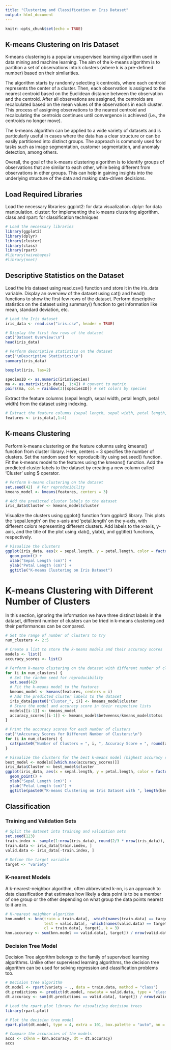 ```yaml
---
title: "Clustering and Classification on Irıs Dataset"
output: html_document
---
```


```r
knitr::opts_chunk$set(echo = TRUE)
```

## K-means Clustering on Iris Dataset

K-means clustering is a popular unsupervised learning algorithm used in data mining and machine learning. The aim of the k-means algorithm is to partition a set of observations into k clusters (where k is a pre-defined number) based on their similarities.

The algorithm starts by randomly selecting k centroids, where each centroid represents the center of a cluster. Then, each observation is assigned to the nearest centroid based on the Euclidean distance between the observation and the centroid. After all observations are assigned, the centroids are recalculated based on the mean values of the observations in each cluster. This process of assigning observations to the nearest centroid and recalculating the centroids continues until convergence is achieved (i.e., the centroids no longer move).

The k-means algorithm can be applied to a wide variety of datasets and is particularly useful in cases where the data has a clear structure or can be easily partitioned into distinct groups. The approach is commonly used for tasks such as image segmentation, customer segmentation, and anomaly detection, among others.

Overall, the goal of the k-means clustering algorithm is to identify groups of observations that are similar to each other, while being different from observations in other groups. This can help in gaining insights into the underlying structure of the data and making data-driven decisions.


## Load Required Libraries
Load the necessary libraries:
ggplot2: for data visualization.
dplyr: for data manipulation.
cluster: for implementing the k-means clustering algorithm.
class and rpart: for classification techniques

```r
# Load the necessary libraries
library(ggplot2)
library(dplyr)
library(cluster)
library(class)
library(rpart)
#library(naivebayes)
#library(nnet)
```

## Descriptive Statistics on the Dataset
Load the Iris dataset using read.csv() function and store it in the iris_data variable.
Display an overview of the dataset using cat() and head() functions to show the first few rows of the dataset.
Perform descriptive statistics on the dataset using summary() function to get information like mean, standard deviation, etc.

```r
# Load the Iris dataset
iris_data <- read.csv("iris.csv", header = TRUE)

# Display the first few rows of the dataset
cat("Dataset Overview:\n")
head(iris_data)

# Perform descriptive statistics on the dataset
cat("\nDescriptive Statistics:\n")
summary(iris_data)

boxplot(iris, las=2)

```
```r
speciesID <- as.numeric(iris$Species)
ma <- as.matrix(iris_data[, 1:4]) # convert to matrix
pairs(ma, col = rainbow(3)[speciesID]) # set colors by species
```

Extract the feature columns (sepal length, sepal width, petal length, petal width) from the dataset using indexing.

```r
# Extract the feature columns (sepal length, sepal width, petal length, petal width)
features <- iris_data[,1:4]

```

## K-means Clustering

Perform k-means clustering on the feature columns using kmeans() function from cluster library. Here, centers = 3 specifies the number of clusters.
Set the random seed for reproducibility using set.seed() function.
Fit the k-means model to the features using the kmeans() function.
Add the predicted cluster labels to the dataset by creating a new column called 'Cluster' using $ operator.

```r
# Perform k-means clustering on the dataset
set.seed(42)  # For reproducibility
kmeans_model <- kmeans(features, centers = 3)

# Add the predicted cluster labels to the dataset
iris_data$Cluster <- kmeans_model$cluster

```
Visualize the clusters using ggplot() function from ggplot2 library. This plots the 'sepal.length' on the x-axis and 'petal.length' on the y-axis, with different colors representing different clusters. Add labels to the x-axis, y-axis, and the title of the plot using xlab(), ylab(), and ggtitle() functions, respectively.

```r

# Visualize the clusters
ggplot(iris_data, aes(x = sepal.length, y = petal.length, color = factor(Cluster))) + 
  geom_point() + 
  xlab("Sepal Length (cm)") + 
  ylab("Petal Length (cm)") + 
  ggtitle("K-means Clustering on Iris Dataset")

```
# K-means Clustering with Different Number of Clusters

In this section, ignoring the information we have three distinct labels in the dataset, different number of clusters can be tried in k-means clustering and their performances can be compared.
```r
# Set the range of number of clusters to try
num_clusters <- 2:5
```

```r
# Create a list to store the k-means models and their accuracy scores
models <- list()
accuracy_scores <- list()

# Perform k-means clustering on the dataset with different number of clusters
for (i in num_clusters) {
  # Set the random seed for reproducibility
  set.seed(42)
  # Fit the k-means model to the features
  kmeans_model <- kmeans(features, centers = i)
  # Add the predicted cluster labels to the dataset
  iris_data[paste0("Cluster_", i)] <- kmeans_model$cluster
  # Store the model and accuracy score in their respective lists
  models[[i-1]] <- kmeans_model
  accuracy_scores[[i-1]] <- kmeans_model$betweenss/kmeans_model$totss
}
```

```r

# Print the accuracy scores for each number of clusters
cat("\nAccuracy Scores for Different Number of Clusters:\n")
for (i in num_clusters) {
  cat(paste0("Number of Clusters = ", i, ", Accuracy Score = ", round(accuracy_scores[[i-1]], 3), "\n"))
}

```

```r
# Visualize the clusters for the best k-means model (highest accuracy score)
best_model <- models[[which.max(accuracy_scores)]]
iris_data$Cluster <- best_model$cluster
ggplot(iris_data, aes(x = sepal.length, y = petal.length, color = factor(Cluster))) + 
  geom_point() + 
  xlab("Sepal Length (cm)") + 
  ylab("Petal Length (cm)") + 
  ggtitle(paste0("K-means Clustering on Iris Dataset with ", length(best_model$centers), " Clusters (Accuracy Score = ", round(accuracy_scores[[which.max(accuracy_scores)]], 3), ")"))

```
## Classification  

### Training and Validation Sets
```r
# Split the dataset into training and validation sets
set.seed(123)
train.index <- sample(1:nrow(iris_data), round(2/3 * nrow(iris_data)), replace = FALSE)
train.data <- iris_data[train.index, ]
valid.data <- iris_data[-train.index, ]

# Define the target variable
target <- "variety"


```

### K-nearest Models
A k-nearest-neighbor algorithm, often abbreviated k-nn, is an approach to data classification that estimates how likely a data point is to be a member of one group or the other depending on what group the data points nearest to it are in.
```r
# K-nearest neighbor algorithm
knn.model <- knn(train = train.data[, -which(names(train.data) == target)],
                 test = valid.data[, -which(names(valid.data) == target)],
                 cl = train.data[, target], k = 3)
knn.accuracy <- sum(knn.model == valid.data[, target]) / nrow(valid.data)
```


### Decision Tree Model
Decision Tree algorithm belongs to the family of supervised learning algorithms. Unlike other supervised learning algorithms, the decision tree algorithm can be used for solving regression and classification problems too.
```r
# Decision tree algorithm
dt.model <- rpart(variety ~ ., data = train.data, method = "class")
dt.predictions <- predict(dt.model, newdata = valid.data, type = "class")
dt.accuracy <- sum(dt.predictions == valid.data[, target]) / nrow(valid.data)

```

```r
# Load the rpart.plot library for visualizing decision trees
library(rpart.plot)

# Plot the decision tree model
rpart.plot(dt.model, type = 4, extra = 101, box.palette = "auto", nn = TRUE)

```


```r
# Compare the accuracies of the models
accs <- c(knn = knn.accuracy, dt = dt.accuracy)
accs
```






